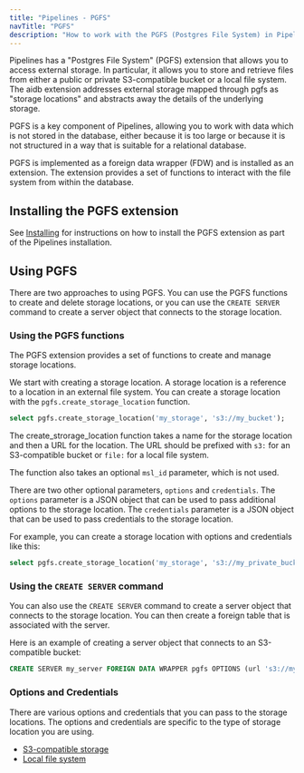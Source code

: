 ```yaml
---
title: "Pipelines - PGFS"
navTitle: "PGFS"
description: "How to work with the PGFS (Postgres File System) in Pipelines."
---
```


Pipelines has a "Postgres File System" (PGFS) extension that allows you to access external storage. In particular, it allows you to store and retrieve files from either a public or private S3-compatible bucket or a local file system. The aidb extension addresses external storage mapped through pgfs as "storage locations" and abstracts away the details of the underlying storage.

PGFS is a key component of Pipelines, allowing you to work with data which is not stored in the database, either because it is too large or because it is not structured in a way that is suitable for a relational database.

PGFS is implemented as a foreign data wrapper (FDW) and is installed as an extension. The extension provides a set of functions to interact with the file system from within the database.

## Installing the PGFS extension

See [Installing](../installing) for instructions on how to install the PGFS extension as part of the Pipelines installation.

## Using PGFS

There are two approaches to using PGFS. You can use the PGFS functions to create and delete storage locations, or you can use the `CREATE SERVER` command to create a server object that connects to the storage location.

### Using the PGFS functions

The PGFS extension provides a set of functions to create and manage storage locations.

We start with creating a storage location. A storage location is a reference to a location in an external file system. You can create a storage location with the `pgfs.create_storage_location` function.

```sql
select pgfs.create_storage_location('my_storage', 's3://my_bucket');
```

The create_strorage_location function takes a name for the storage location and then a URL for the location. The URL should be prefixed with `s3:` for an S3-compatible bucket or `file:` for a local file system.

The function also takes an optional `msl_id` parameter, which is not used.

There are two other optional parameters, `options` and `credentials`. 
The `options` parameter is a JSON object that can be used to pass additional options to the storage location.
The `credentials` parameter is a JSON object that can be used to pass credentials to the storage location.

For example, you can create a storage location with options and credentials like this:

```sql
select pgfs.create_storage_location('my_storage', 's3://my_private_bucket', null, '{"region": "eu-west"}'::JSONB, '{"access_key_id": "youraccesskeyid", "secret_access_key":"yoursecretaccesskey"}'::JSONB);
```

### Using the `CREATE SERVER` command

You can also use the `CREATE SERVER` command to create a server object that connects to the storage location. You can then create a foreign table that is associated with the server.

Here is an example of creating a server object that connects to an S3-compatible bucket:

```sql
CREATE SERVER my_server FOREIGN DATA WRAPPER pgfs OPTIONS (url 's3://my_bucket');
```

### Options and Credentials

There are various options and credentials that you can pass to the storage locations.
The options and credentials are specific to the type of storage location you are using.

- [S3-compatible storage](s3)
- [Local file system](local)


